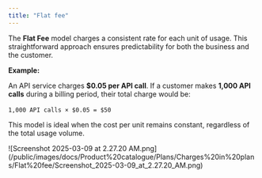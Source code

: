 ```yaml
---
title: "Flat fee"
---
```


The **Flat Fee** model charges a consistent rate for each unit of usage. This straightforward approach ensures predictability for both the business and the customer.​

**Example:**

An API service charges **$0.05 per API call**. If a customer makes **1,000 API calls** during a billing period, their total charge would be:​

`1,000 API calls × $0.05 = $50`​

This model is ideal when the cost per unit remains constant, regardless of the total usage volume.

<Frame>
  ![Screenshot 2025-03-09 at 2.27.20 AM.png](/public/images/docs/Product%20catalogue/Plans/Charges%20in%20plans/Flat%20fee/Screenshot_2025-03-09_at_2.27.20_AM.png)
</Frame>